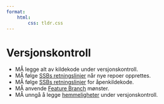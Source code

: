 ```yaml
---
format:
    html:
        css: tldr.css
---
```


# Versjonskontroll

- [MÅ]{.must} legge alt av kildekode under versjonskontroll.
- [MÅ]{.must} følge [SSBs retningslinjer](https://statistics-norway.atlassian.net/wiki/x/BQBXu) når nye repoer opprettes.
- [MÅ]{.must} følge [SSBs retningslinjer](https://adr.ssb.no/0006-aapen-kildekode-i-ssb/) for åpenkildekode.
- [MÅ]{.must} anvende [Feature Branch](https://martinfowler.com/bliki/FeatureBranch.html) mønster.
- [MÅ]{.must} unngå å legge [hemmeligheter](https://statistics-norway.atlassian.net/wiki/x/JIDZyQ) under versjonskontroll.
